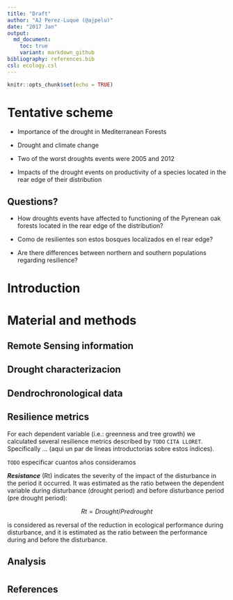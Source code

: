 ```yaml
---
title: "Draft"
author: "AJ Perez-Luque (@ajpelu)"
date: "2017 Jan"
output:  
  md_document:
    toc: true
    variant: markdown_github
bibliography: references.bib
csl: ecology.csl
---
```


```r
knitr::opts_chunk$set(echo = TRUE)
```

# Tentative scheme

* Importance of the drought in Mediterranean Forests
* Drought and climate change 
* Two of the worst droughts events were 2005 and 2012 

* Impacts of the drought events on productivity of a species located in the rear edge of their distribution

## Questions?
* How droughts events have affected to functioning of the Pyrenean oak forests located in the rear edge of the distribution? 

* Como de resilientes son estos bosques localizados en el rear edge? 

* Are there differences between northern and southern populations regarding resilience? 

# Introduction 

# Material and methods 
## Remote Sensing information
## Drought characterizacion 
## Dendrochronological data 
## Resilience metrics 

For each dependent variable (i.e.: greenness and tree growth) we calculated several resilience metrics described by `TODO` `CITA LLORET`. 
Specifically ... (aqui un par de líneas introductorias sobre estos índices). 

`TODO` especificar cuantos años consideramos 

***Resistance*** (Rt) indicates the severity of the impact of the disturbance in the period it occurred. It was estimated as the ratio between the dependent variable during disturbance (drought period) and before disturbance period (pre drought period):

$$Rt = Drought/Predrought$$ 





is considered as reversal of the reduction in ecological performance during disturbance, and it is estimated as the ratio between the performance during and before the disturbance.


## Analysis 


#  




## References 



